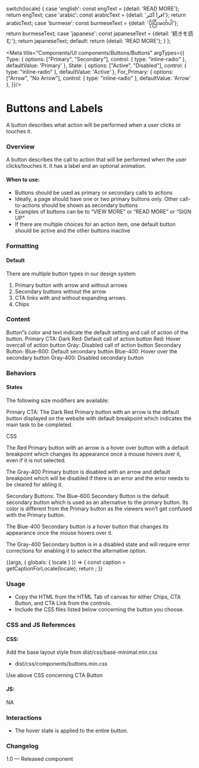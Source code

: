
  switch(locale) {
    case 'english': const engText = {detail: 'READ MORE'}; return engText;
    case 'arabic': const arabicText = {detail: 'اقرأ أكثر'}; return arabicText;
    case 'burmese': const burmeseText = {detail: 'ပိုပြီးဖတ်ပါ'}; return burmeseText;
    case 'japanese': const japaneseText = {detail: '続きを読む'}; return japaneseText;
    default:
      return {detail: 'READ MORE'};
  }
};

<Meta title="Components/UI components/Buttons/Buttons"
  argTypes={{
    Type: {
      options: ["Primary", "Secondary"],
      control: { type: "inline-radio" },
      defaultValue: 'Primary'
      },
      State: {
      options: ["Active", "Disabled"],
      control: { type: "inline-radio" },
      defaultValue: 'Active'
      },
      For_Primary: {
      options: ["Arrow", "No Arrow"],
      control: { type: "inline-radio" },
      defaultValue: 'Arrow'
      },
  }}/>


# Buttons and Labels

A button describes what action will be performed when a user clicks or touches it. 

### Overview
A button describes the call to action that will be performed when the user clicks/touches it. It has a label and an optional animation. 

#### When to use:

- Buttons should be used as primary or secondary calls to actions
- Ideally, a page should have one or two primary buttons only. Other call-to-actions should be shown as secondary buttons
- Examples of buttons can be to “VIEW MORE” or “READ MORE” or “SIGN UP”
- If there are multiple choices for an action item, one default button should be active and the other buttons inactive

### Formatting 

#### Default
There are multiple button types in our design system
1. Primary button with arrow and without arrows
2. Secondary buttons without the arrow
3. CTA links with and without expanding arrows
4. Chips

### Content
Button”s color and text indicate the default setting and call of action of the button.
Primary CTA: Dark Red: Default call of action button
                      Red: Hover overcall of action button
                      Gray: Disabled call of action button
Secondary Button: Blue-600: Default secondary button
                      Blue-400: Hover over the secondary button
                      Gray-400: Disabled secondary button

### Behaviors

#### States
The following size modifiers are available:

Primary CTA: 
The Dark Red Primary button with an arrow is the default button displayed on the website with default breakpoint which indicates the main task to be completed. 
                       

CSS


The Red Primary button with an arrow is a hover over button with a default breakpoint which changes its appearance once a mouse hovers over it, even if it is not selected. 



The Gray-400 Primary button is disabled with an arrow and default breakpoint which will be disabled if there is an error and the error needs to be cleared for abling it.


Secondary Buttons: 
The Blue-600 Secondary Button is the default secondary button which is used as an alternative to the primary button. Its color is different from the Primary button as the viewers won’t get confused with the Primary button.



The Blue-400 Secondary button is a hover button that changes its appearance once the mouse hovers over it. 



The Gray-400 Secondary button is in a disabled state and will require error corrections for enabling it to select the alternative option.

<Canvas>
<Story name="Buttons">
  {(args, { globals: { locale } }) => {
    const caption = getCaptionForLocale(locale);
    return <CtaButton label={caption.detail} {...args} ></CtaButton>;
  }}
</Story>
</Canvas>

### Usage
- Copy the HTML from the HTML Tab of canvas for either Chips, CTA Button, and CTA Link from the controls.
- Include the CSS files listed below concerning the button you choose.

### CSS and JS References

#### CSS:

Add the base layout style from dist/css/base-minimal.min.css
- dist/css/components/buttons.min.css

Use above CSS concerning CTA Button

#### JS:
NA

### Interactions
- The hover state is applied to the entire button.

### Changelog
1.0 — Released component
